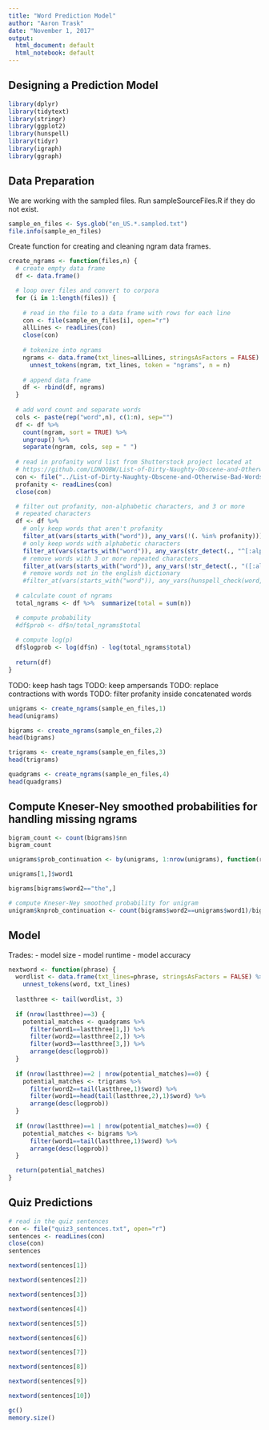 ---
title: "Word Prediction Model"
author: "Aaron Trask"
date: "November 1, 2017"
output:
  html_document: default
  html_notebook: default
---

## Designing a Prediction Model

```{r, message=FALSE}
library(dplyr)
library(tidytext)
library(stringr)
library(ggplot2)
library(hunspell)
library(tidyr)
library(igraph)
library(ggraph)
```

## Data Preparation

We are working with the sampled files.  Run sampleSourceFiles.R if they do not exist.
```{r}
sample_en_files <- Sys.glob("en_US.*.sampled.txt")
file.info(sample_en_files)
```

Create function for creating and cleaning ngram data frames.
```{r}
create_ngrams <- function(files,n) {
  # create empty data frame
  df <- data.frame()

  # loop over files and convert to corpora
  for (i in 1:length(files)) {
    
    # read in the file to a data frame with rows for each line
    con <- file(sample_en_files[i], open="r")
    allLines <- readLines(con)
    close(con)
    
    # tokenize into ngrams
    ngrams <- data.frame(txt_lines=allLines, stringsAsFactors = FALSE) %>% 
      unnest_tokens(ngram, txt_lines, token = "ngrams", n = n)
    
    # append data frame
    df <- rbind(df, ngrams)
  }
  
  # add word count and separate words
  cols <- paste(rep("word",n), c(1:n), sep="")
  df <- df %>%
    count(ngram, sort = TRUE) %>%
    ungroup() %>%
    separate(ngram, cols, sep = " ")
  
  # read in profanity word list from Shutterstock project located at
  # https://github.com/LDNOOBW/List-of-Dirty-Naughty-Obscene-and-Otherwise-Bad-Words
  con <- file("../List-of-Dirty-Naughty-Obscene-and-Otherwise-Bad-Words/en", open="r")
  profanity <- readLines(con)
  close(con)

  # filter out profanity, non-alphabetic characters, and 3 or more
  # repeated characters
  df <- df %>%
    # only keep words that aren't profanity
    filter_at(vars(starts_with("word")), any_vars(!(. %in% profanity))) %>%
    # only keep words with alphabetic characters
    filter_at(vars(starts_with("word")), any_vars(str_detect(., "^[:alpha:]+$"))) %>%
    # remove words with 3 or more repeated characters
    filter_at(vars(starts_with("word")), any_vars(!str_detect(., "([:alpha:])\\1{2,}"))) #%>%
    # remove words not in the english dictionary
    #filter_at(vars(starts_with("word")), any_vars(hunspell_check(word, dict = "en_US")))
  
  # calculate count of ngrams
  total_ngrams <- df %>%  summarize(total = sum(n))

  # compute probability
  #df$prob <- df$n/total_ngrams$total
  
  # compute log(p)
  df$logprob <- log(df$n) - log(total_ngrams$total)
  
  return(df)
}
```


TODO: keep hash tags
TODO: keep ampersands
TODO: replace contractions with words
TODO: filter profanity inside concatenated words

```{r}
unigrams <- create_ngrams(sample_en_files,1)
head(unigrams)
```

```{r}
bigrams <- create_ngrams(sample_en_files,2)
head(bigrams)
```

```{r}
trigrams <- create_ngrams(sample_en_files,3)
head(trigrams)
```

```{r}
quadgrams <- create_ngrams(sample_en_files,4)
head(quadgrams)
```

## Compute Kneser-Ney smoothed probabilities for handling missing ngrams

```{r}
bigram_count <- count(bigrams)$nn
bigram_count
```
```{r}
unigrams$prob_continuation <- by(unigrams, 1:nrow(unigrams), function(row) count(bigrams[bigrams$word2==row$word1,])/bigram_count)
```

```{r}
unigrams[1,]$word1
```

```{r}
bigrams[bigrams$word2=="the",]
```


```{r}
# compute Kneser-Ney smoothed probability for unigram
unigram$knprob_continuation <- count(bigrams$word2==unigrams$word1)/bigram_count
```

## Model

Trades:
- model size
- model runtime
- model accuracy

```{r}
nextword <- function(phrase) {
  wordlist <- data.frame(txt_lines=phrase, stringsAsFactors = FALSE) %>% 
    unnest_tokens(word, txt_lines)
  
  lastthree <- tail(wordlist, 3)
  
  if (nrow(lastthree)==3) {
    potential_matches <- quadgrams %>%
      filter(word1==lastthree[1,]) %>%
      filter(word2==lastthree[2,]) %>%
      filter(word3==lastthree[3,]) %>%
      arrange(desc(logprob))
  }
  
  if (nrow(lastthree)==2 | nrow(potential_matches)==0) {
    potential_matches <- trigrams %>%
      filter(word2==tail(lastthree,1)$word) %>%
      filter(word1==head(tail(lastthree,2),1)$word) %>%
      arrange(desc(logprob))
  }
  
  if (nrow(lastthree)==1 | nrow(potential_matches)==0) {
    potential_matches <- bigrams %>%
      filter(word1==tail(lastthree,1)$word) %>%
      arrange(desc(logprob))
  }

  return(potential_matches)
}
```

## Quiz Predictions

```{r}
# read in the quiz sentences
con <- file("quiz3_sentences.txt", open="r")
sentences <- readLines(con)
close(con)
sentences
```

```{r}
nextword(sentences[1])
```

```{r}
nextword(sentences[2])
```

```{r}
nextword(sentences[3])
```

```{r}
nextword(sentences[4])
```

```{r}
nextword(sentences[5])
```

```{r}
nextword(sentences[6])
```

```{r}
nextword(sentences[7])
```

```{r}
nextword(sentences[8])
```

```{r}
nextword(sentences[9])
```

```{r}
nextword(sentences[10])
```

```{r}
gc()
memory.size()
```